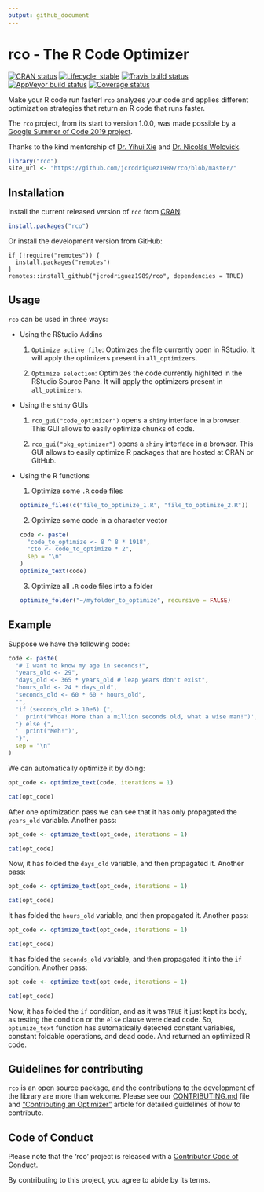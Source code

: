 ```yaml
---
output: github_document
---
```


# rco - The R Code Optimizer

<!-- badges: start -->
[![CRAN status](https://www.r-pkg.org/badges/version/rco)](https://CRAN.R-project.org/package=rco)
[![Lifecycle: stable](https://img.shields.io/badge/lifecycle-stable-brightgreen.svg)](https://www.tidyverse.org/lifecycle/#stable)
[![Travis build status](https://travis-ci.org/jcrodriguez1989/rco.svg?branch=master)](https://travis-ci.org/jcrodriguez1989/rco)
[![AppVeyor build status](https://ci.appveyor.com/api/projects/status/github/jcrodriguez1989/rco?branch=master&svg=true)](https://ci.appveyor.com/project/jcrodriguez1989/rco)
[![Coverage status](https://codecov.io/gh/jcrodriguez1989/rco/branch/master/graph/badge.svg)](https://codecov.io/github/jcrodriguez1989/rco?branch=master)
<!-- badges: end -->

Make your R code run faster!
`rco` analyzes your code and applies different optimization strategies that return an R code that runs faster.

The `rco` project, from its start to version 1.0.0, was made possible by a [Google Summer of Code 2019 project](https://summerofcode.withgoogle.com/archive/2019/projects/6300906386096128/).

Thanks to the kind mentorship of [Dr. Yihui Xie](https://yihui.name/en/) and [Dr. Nicolás Wolovick](https://cs.famaf.unc.edu.ar/~nicolasw/).

```r
library("rco")
site_url <- "https://github.com/jcrodriguez1989/rco/blob/master/"
```

## Installation

Install the current released version of `rco` from [CRAN](https://cran.r-project.org/package=rco):

```r
install.packages("rco")
```

Or install the development version from GitHub:

```
if (!require("remotes")) {
  install.packages("remotes")
}
remotes::install_github("jcrodriguez1989/rco", dependencies = TRUE)
```

## Usage

`rco` can be used in three ways:

* Using the RStudio Addins

  1. `Optimize active file`: Optimizes the file currently open in RStudio. It will apply the optimizers present in `all_optimizers`.
  
  2. `Optimize selection`: Optimizes the code currently highlited in the RStudio Source Pane. It will apply the optimizers present in `all_optimizers`.

* Using the `shiny` GUIs

  1. `rco_gui("code_optimizer")` opens a `shiny` interface in a browser. This GUI allows to easily optimize chunks of code.
  
  2. `rco_gui("pkg_optimizer")` opens a `shiny` interface in a browser. This GUI allows to easily optimize R packages that are hosted at CRAN or GitHub.

* Using the R functions

  1. Optimize some `.R` code files
  
  ```r
  optimize_files(c("file_to_optimize_1.R", "file_to_optimize_2.R"))
  ```
  
  2. Optimize some code in a character vector
  
  ```r
  code <- paste(
    "code_to_optimize <- 8 ^ 8 * 1918",
    "cto <- code_to_optimize * 2",
    sep = "\n"
  )
  optimize_text(code)
  ```
  
  3. Optimize all `.R` code files into a folder
  
  ```r
  optimize_folder("~/myfolder_to_optimize", recursive = FALSE)
  ```
  

## Example

Suppose we have the following code:

```r
code <- paste(
  "# I want to know my age in seconds!",
  "years_old <- 29",
  "days_old <- 365 * years_old # leap years don't exist",
  "hours_old <- 24 * days_old",
  "seconds_old <- 60 * 60 * hours_old",
  "",
  "if (seconds_old > 10e6) {",
  '  print("Whoa! More than a million seconds old, what a wise man!")',
  "} else {",
  '  print("Meh!")',
  "}",
  sep = "\n"
)
```

We can automatically optimize it by doing:

```r
opt_code <- optimize_text(code, iterations = 1)
```

```r
cat(opt_code)
```

After one optimization pass we can see that it has only propagated the `years_old` variable. Another pass:

```r
opt_code <- optimize_text(opt_code, iterations = 1)
```

```r
cat(opt_code)
```

Now, it has folded the `days_old` variable, and then propagated it. Another pass:

```r
opt_code <- optimize_text(opt_code, iterations = 1)
```

```r
cat(opt_code)
```

It has folded the `hours_old` variable, and then propagated it. Another pass:

```r
opt_code <- optimize_text(opt_code, iterations = 1)
```

```r
cat(opt_code)
```

It has folded the `seconds_old` variable, and then propagated it into the `if` condition. Another pass:

```r
opt_code <- optimize_text(opt_code, iterations = 1)
```

```r
cat(opt_code)
```

Now, it has folded the `if` condition, and as it was `TRUE` it just kept its body, as testing the condition or the `else` clause were dead code.
So, `optimize_text` function has automatically detected constant variables, constant foldable operations, and dead code. And returned an optimized R code.

## Guidelines for contributing

`rco` is an open source package, and the contributions to the development of the library are more than welcome. Please see our [CONTRIBUTING.md](`r paste0(site_url, ".github/CONTRIBUTING.md")`) file and ["Contributing an Optimizer"](https://jcrodriguez1989.github.io/rco/articles/contributing-an-optimizer.html) article for detailed guidelines of how to contribute.

## Code of Conduct

Please note that the 'rco' project is released with a [Contributor Code of Conduct](`r paste0(site_url, "CODE_OF_CONDUCT.md")`).

By contributing to this project, you agree to abide by its terms.
